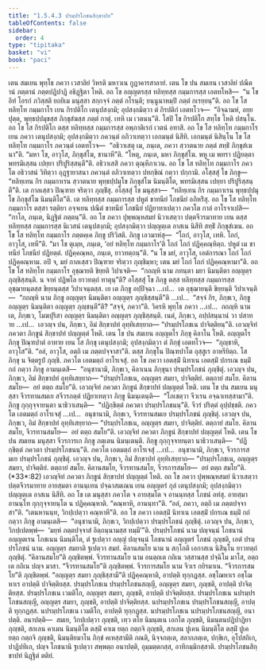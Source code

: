 ```yaml
---
title: "1.5.4.3 ปรมฺปรโภชนสิกฺขาปท"
tableOfContents: false
sidebar:
  order: 4
type: "tipitaka"
basket: "vi"
book: "paci"
---
```



<DynamicBreadcrumb />

<Division number="221" book="paci">

<Paragraph number="716" book="paci">
เตน สมเยน พุทฺโธ ภควา เวสาลิยํ วิหรติ มหาวเน กูฏาคารสาลายํ. เตน โข ปน สมเยน เวสาลิยํ ปณีตานํ ภตฺตานํ ภตฺตปฏิปาฏิ อธิฏฺฐิตา โหติ. อถ โข อญฺญตรสฺส ทลิทฺทสฺส กมฺมการสฺส เอตทโหสิ—  “น โข อิทํ โอรกํ ภวิสฺสติ ยถยิเม มนุสฺสา สกฺกจฺจํ ภตฺตํ กโรนฺติ; ยนฺนูนาหมฺปิ ภตฺตํ กเรยฺยนฺ”ติ. อถ โข โส ทลิทฺโท กมฺมกาโร เยน กิรปติโก เตนุปสงฺกมิ; อุปสงฺกมิตฺวา ตํ กิรปติกํ เอตทโวจ—  “อิจฺฉามหํ, อยฺยปุตฺต, พุทฺธปฺปมุขสฺส ภิกฺขุสํฆสฺส ภตฺตํ กาตุํ. เทหิ เม เวตนนฺ”ติ. โสปิ โข กิรปติโก สทฺโธ โหติ ปสนฺโน. อถ โข โส กิรปติโก ตสฺส ทลิทฺทสฺส กมฺมการสฺส อพฺภาติเรกํ เวตนํ อทาสิ. อถ โข โส ทลิทฺโท กมฺมกาโร เยน ภควา เตนุปสงฺกมิ; อุปสงฺกมิตฺวา ภควนฺตํ อภิวาเทตฺวา เอกมนฺตํ นิสีทิ. เอกมนฺตํ นิสินฺโน โข โส ทลิทฺโท กมฺมกาโร ภควนฺตํ เอตทโวจ—  “อธิวาเสตุ เม, ภนฺเต, ภควา สฺวาตนาย ภตฺตํ สทฺธิํ ภิกฺขุสํเฆนา”ติ. “มหา โข, อาวุโส, ภิกฺขุสํโฆ, ชานาหี”ติ. “โหตุ, ภนฺเต, มหา ภิกฺขุสํโฆ. พหู เม พทรา ปฏิยตฺตา พทรมิเสฺสน เปยฺยา ปริปูริสฺสนฺตี”ติ. อธิวาเสสิ ภควา ตุณฺหีภาเวน.
</Paragraph>

<Paragraph number="717" book="paci">
อถ โข โส ทลิทฺโท กมฺมกาโร ภควโต อธิวาสนํ วิทิตฺวา อุฏฺฐายาสนา ภควนฺตํ อภิวาเทตฺวา ปทกฺขิณํ กตฺวา ปกฺกามิ. อโสฺสสุํ โข ภิกฺขู—  “ทลิทฺเทน กิร กมฺมกาเรน สฺวาตนาย พุทฺธปฺปมุโข ภิกฺขุสํโฆ นิมนฺติโต, พทรมิเสฺสน เปยฺยา ปริปูริสฺสนฺตี”ติ. เต กาลเสฺสว ปิณฺฑาย จริตฺวา ภุญฺชิํสุ. อโสฺสสุํ โข มนุสฺสา—  “ทลิทฺเทน กิร กมฺมกาเรน พุทฺธปฺปมุโข ภิกฺขุสํโฆ นิมนฺติโต”ติ. เต ทลิทฺทสฺส กมฺมการสฺส ปหูตํ ขาทนียํ โภชนียํ อภิหริํสุ. อถ โข โส ทลิทฺโท กมฺมกาโร ตสฺสา รตฺติยา อจฺจเยน ปณีตํ ขาทนียํ โภชนียํ ปฏิยาทาเปตฺวา ภควโต กาลํ อาโรจาเปสิ—  “กาโล, ภนฺเต, นิฏฺฐิตํ ภตฺตนฺ”ติ.
</Paragraph>

<Paragraph number="718" book="paci">
อถ โข ภควา ปุพฺพณฺหสมยํ นิวาเสตฺวา ปตฺตจีวรมาทาย เยน ตสฺส ทลิทฺทสฺส กมฺมการสฺส นิเวสนํ เตนุปสงฺกมิ; อุปสงฺกมิตฺวา ปญฺญตฺเต อาสเน นิสีทิ สทฺธิํ ภิกฺขุสํเฆน. อถ โข โส ทลิทฺโท กมฺมกาโร ภตฺตคฺเค ภิกฺขู ปริวิสติ. ภิกฺขู เอวมาหํสุ—  “โถกํ, อาวุโส, เทหิ. โถกํ, อาวุโส, เทหี”ติ. “มา โข ตุเมฺห, ภนฺเต, ‘อยํ ทลิทฺโท กมฺมกาโร’ติ โถกํ โถกํ ปฏิคฺคณฺหิตฺถ. ปหูตํ เม ขาทนียํ โภชนียํ ปฏิยตฺตํ. ปฏิคฺคณฺหถ, ภนฺเต, ยาวทตฺถนฺ”ติ. “น โข มยํ, อาวุโส, เอตํการณา โถกํ โถกํ ปฏิคฺคณฺหาม. อปิ จ, มยํ กาลเสฺสว ปิณฺฑาย จริตฺวา ภุญฺชิมฺหา; เตน มยํ โถกํ โถกํ ปฏิคฺคณฺหามา”ติ.
</Paragraph>

<Paragraph number="719" book="paci">
อถ โข โส ทลิทฺโท กมฺมกาโร อุชฺฌายติ ขิยฺยติ วิปาเจติ—  “กถญฺหิ นาม ภทนฺตา มยา นิมนฺติตา อญฺญตฺร ภุญฺชิสฺสนฺติ. น จาหํ ปฏิพโล ยาวทตฺถํ ทาตุนฺ”ติ?
</Paragraph>

<Paragraph number="720" book="paci">
อโสฺสสุํ โข ภิกฺขู ตสฺส ทลิทฺทสฺส กมฺมการสฺส อุชฺฌายนฺตสฺส ขิยฺยนฺตสฺส วิปาเจนฺตสฺส. เย เต ภิกฺขู อปฺปิจฺฉา …เป…  เต อุชฺฌายนฺติ ขิยฺยนฺติ วิปาเจนฺติ—  “กถญฺหิ นาม ภิกฺขู อญฺญตฺร นิมนฺติตา อญฺญตฺร ภุญฺชิสฺสนฺตี”ติ …เป…  “สจฺจํ กิร, ภิกฺขเว, ภิกฺขู อญฺญตฺร นิมนฺติตา อญฺญตฺร ภุญฺชนฺตี”ติ? “สจฺจํ, ภควา”ติ. วิครหิ พุทฺโธ ภควา …เป…  กถญฺหิ นาม เต, ภิกฺขเว, โมฆปุริสา อญฺญตฺร นิมนฺติตา อญฺญตฺร ภุญฺชิสฺสนฺติ. เนตํ, ภิกฺขเว, อปฺปสนฺนานํ วา ปสาทาย …เป…  เอวญฺจ ปน, ภิกฺขเว, อิมํ สิกฺขาปทํ อุทฺทิเสยฺยาถ—
</Paragraph>

<Paragraph number="721" book="paci">
<Emphasis>“ปรมฺปรโภชเน ปาจิตฺติยนฺ”</Emphasis>ติ.
</Paragraph>

<Paragraph number="722" book="paci">
เอวญฺจิทํ ภควตา ภิกฺขูนํ สิกฺขาปทํ ปญฺญตฺตํ โหติ.
</Paragraph>

</Division>
<Division number="222" book="paci">

<Paragraph number="723" book="paci">
เตน โข ปน สมเยน อญฺญตโร ภิกฺขุ คิลาโน โหติ. อญฺญตโร ภิกฺขุ ปิณฺฑปาตํ อาทาย เยน โส ภิกฺขุ เตนุปสงฺกมิ; อุปสงฺกมิตฺวา ตํ ภิกฺขุํ เอตทโวจ—  “ภุญฺชาหิ, อาวุโส”ติ. “อลํ, อาวุโส, อตฺถิ เม ภตฺตปจฺจาสา”ติ. ตสฺส ภิกฺขุโน ปิณฺฑปาโต อุสฺสูเร อาหรียิตฺถ. โส ภิกฺขุ น จิตฺตรูปํ ภุญฺชิ. ภควโต เอตมตฺถํ อาโรเจสุํ. อถ โข ภควา เอตสฺมิํ นิทาเน เอตสฺมิํ ปกรเณ ธมฺมิํ กถํ กตฺวา ภิกฺขู อามนฺเตสิ—  “อนุชานามิ, ภิกฺขเว, คิลาเนน ภิกฺขุนา ปรมฺปรโภชนํ ภุญฺชิตุํ. เอวญฺจ ปน, ภิกฺขเว, อิมํ สิกฺขาปทํ อุทฺทิเสยฺยาถ—
</Paragraph>

<Paragraph number="724" book="paci">
<Emphasis>“ปรมฺปรโภชเน, อญฺญตฺร สมยา, ปาจิตฺติยํ. ตตฺถายํ สมโย. คิลานสมโย—  อยํ ตตฺถ สมโย”</Emphasis>ติ.
</Paragraph>

<Paragraph number="725" book="paci">
เอวญฺจิทํ ภควตา ภิกฺขูนํ สิกฺขาปทํ ปญฺญตฺตํ โหติ.
</Paragraph>

</Division>
<Division number="223" book="paci">

<Paragraph number="726" book="paci">
เตน โข ปน สมเยน มนุสฺสา จีวรทานสมเย สจีวรภตฺตํ ปฏิยาเทตฺวา ภิกฺขู นิมนฺเตนฺติ—  “โภเชตฺวา จีวเรน อจฺฉาเทสฺสามา”ติ. ภิกฺขู กุกฺกุจฺจายนฺตา นาธิวาเสนฺติ—  “ปฏิกฺขิตฺตํ ภควตา ปรมฺปรโภชนนฺ”ติ. จีวรํ ปริตฺตํ อุปฺปชฺชติ. ภควโต เอตมตฺถํ อาโรเจสุํ …เป…  อนุชานามิ, ภิกฺขเว, จีวรทานสมเย ปรมฺปรโภชนํ ภุญฺชิตุํ. เอวญฺจ ปน, ภิกฺขเว, อิมํ สิกฺขาปทํ อุทฺทิเสยฺยาถ—
</Paragraph>

<Paragraph number="727" book="paci">
<Emphasis>“ปรมฺปรโภชเน, อญฺญตฺร สมยา, ปาจิตฺติยํ. ตตฺถายํ สมโย. คิลานสมโย, จีวรทานสมโย—  อยํ ตตฺถ สมโย”</Emphasis>ติ.
</Paragraph>

<Paragraph number="728" book="paci">
เอวญฺจิทํ ภควตา ภิกฺขูนํ สิกฺขาปทํ ปญฺญตฺตํ โหติ.
</Paragraph>

</Division>
<Division number="224" book="paci">

<Paragraph number="729" book="paci">
เตน โข ปน สมเยน มนุสฺสา จีวรการเก ภิกฺขู ภตฺเตน นิมนฺเตนฺติ. ภิกฺขู กุกฺกุจฺจายนฺตา นาธิวาเสนฺติ—  “ปฏิกฺขิตฺตํ ภควตา ปรมฺปรโภชนนฺ”ติ. ภควโต เอตมตฺถํ อาโรเจสุํ …เป…  อนุชานามิ, ภิกฺขเว, จีวรการสมเย ปรมฺปรโภชนํ ภุญฺชิตุํ. เอวญฺจ ปน, ภิกฺขเว, อิมํ สิกฺขาปทํ อุทฺทิเสยฺยาถ—
</Paragraph>

</Division>
<Division number="225" book="paci">

<Paragraph number="730" book="paci">
<Emphasis>“ปรมฺปรโภชเน, อญฺญตฺร สมยา, ปาจิตฺติยํ. ตตฺถายํ สมโย. คิลานสมโย, จีวรทานสมโย, จีวรการสมโย—  อยํ ตตฺถ สมโย”</Emphasis>ติ. (*33*:<Emphasis>82</Emphasis>)
</Paragraph>

<Paragraph number="731" book="paci">
เอวญฺจิทํ ภควตา ภิกฺขูนํ สิกฺขาปทํ ปญฺญตฺตํ โหติ.
</Paragraph>

</Division>
<Division number="226" book="paci">

<Paragraph number="732" book="paci">
อถ โข ภควา ปุพฺพณฺหสมยํ นิวาเสตฺวา ปตฺตจีวรมาทาย อายสฺมตา อานนฺเทน ปจฺฉาสมเณน เยน อญฺญตรํ กุลํ เตนุปสงฺกมิ; อุปสงฺกมิตฺวา ปญฺญตฺเต อาสเน นิสีทิ. อถ โข เต มนุสฺสา ภควโต จ อายสฺมโต จ อานนฺทสฺส โภชนํ อทํสุ. อายสฺมา อานนฺโท กุกฺกุจฺจายนฺโต น ปฏิคฺคณฺหาติ. “คณฺหาหิ, อานนฺทา”ติ. “อลํ, ภควา, อตฺถิ เม ภตฺตปจฺจาสา”ติ. “เตนหานนฺท, วิกปฺเปตฺวา คณฺหาหี”ติ. อถ โข ภควา เอตสฺมิํ นิทาเน เอตสฺมิํ ปกรเณ ธมฺมิํ กถํ กตฺวา ภิกฺขู อามนฺเตสิ—  “อนุชานามิ, ภิกฺขเว, วิกปฺเปตฺวา ปรมฺปรโภชนํ ภุญฺชิตุํ. เอวญฺจ ปน, ภิกฺขเว, วิกปฺเปตพฺพํ—  ‘มยฺหํ ภตฺตปจฺจาสํ อิตฺถนฺนามสฺส ทมฺมี’”ติ.
</Paragraph>

</Division>
<Division number="227" book="paci">

<Paragraph number="733" book="paci">
<Emphasis>ปรมฺปรโภชนํ</Emphasis> นาม ปญฺจนฺนํ โภชนานํ อญฺญตเรน โภชเนน นิมนฺติโต, ตํ ฐเปตฺวา อญฺญํ ปญฺจนฺนํ โภชนานํ อญฺญตรํ โภชนํ ภุญฺชติ, เอตํ ปรมฺปรโภชนํ นาม.
</Paragraph>

<Paragraph number="734" book="paci">
<Emphasis>อญฺญตฺร สมยา</Emphasis>ติ ฐเปตฺวา สมยํ.
</Paragraph>

<Paragraph number="735" book="paci">
<Emphasis>คิลานสมโย</Emphasis> นาม น สกฺโกติ เอกาสเน นิสินฺโน ยาวทตฺถํ ภุญฺชิตุํ. “คิลานสมโย”ติ ภุญฺชิตพฺพํ.
</Paragraph>

<Paragraph number="736" book="paci">
<Emphasis>จีวรทานสมโย</Emphasis> นาม อนตฺถเต กถิเน วสฺสานสฺส ปจฺฉิโม มาโส, อตฺถเต กถิเน ปญฺจ มาสา. “จีวรทานสมโย”ติ ภุญฺชิตพฺพํ.
</Paragraph>

<Paragraph number="737" book="paci">
<Emphasis>จีวรการสมโย</Emphasis> นาม จีวเร กยิรมาเน. “จีวรการสมโย”ติ ภุญฺชิตพฺพํ.
</Paragraph>

<Paragraph number="738" book="paci">
“อญฺญตฺร สมยา ภุญฺชิสฺสามี”ติ ปฏิคฺคณฺหาติ, อาปตฺติ ทุกฺกฏสฺส. อชฺโฌหาเร อชฺโฌหาเร อาปตฺติ ปาจิตฺติยสฺส.
</Paragraph>

</Division>
<Division number="228" book="paci">

<Paragraph number="739" book="paci">
ปรมฺปรโภชเน ปรมฺปรโภชนสญฺญี, อญฺญตฺร สมยา, ภุญฺชติ, อาปตฺติ ปาจิตฺติยสฺส. ปรมฺปรโภชเน เวมติโก, อญฺญตฺร สมยา, ภุญฺชติ, อาปตฺติ ปาจิตฺติยสฺส. ปรมฺปรโภชเน นปรมฺปรโภชนสญฺญี, อญฺญตฺร สมยา, ภุญฺชติ, อาปตฺติ ปาจิตฺติยสฺส.
</Paragraph>

<Paragraph number="740" book="paci">
นปรมฺปรโภชเน ปรมฺปรโภชนสญฺญี, อาปตฺติ ทุกฺกฏสฺส. นปรมฺปรโภชเน เวมติโก, อาปตฺติ ทุกฺกฏสฺส. นปรมฺปรโภชเน นปรมฺปรโภชนสญฺญี, อนาปตฺติ.
</Paragraph>

</Division>
<Division number="229" book="paci">

<Paragraph number="741" book="paci">
อนาปตฺติ—  สมเย, วิกปฺเปตฺวา ภุญฺชติ, เทฺว ตโย นิมนฺตเน เอกโต ภุญฺชติ, นิมนฺตนปฏิปาฏิยา ภุญฺชติ, สกเลน คาเมน นิมนฺติโต ตสฺมิํ คาเม ยตฺถ กตฺถจิ ภุญฺชติ, สกเลน ปูเคน นิมนฺติโต ตสฺมิํ ปูเค ยตฺถ กตฺถจิ ภุญฺชติ, นิมนฺติยมาโน ภิกฺขํ คเหสฺสามีติ ภณติ, นิจฺจภตฺเต, สลากภตฺเต, ปกฺขิเก, อุโปสถิเก, ปาฏิปทิเก, ปญฺจ โภชนานิ ฐเปตฺวา สพฺพตฺถ อนาปตฺติ, อุมฺมตฺตกสฺส, อาทิกมฺมิกสฺสาติ.

</Paragraph>
</Division>

<Paragraph number="742" type="center" book="paci">
ปรมฺปรโภชนสิกฺขาปทํ นิฏฺฐิตํ ตติยํ.
</Paragraph>